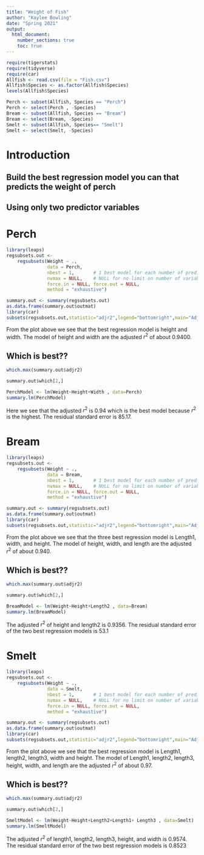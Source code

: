 ```yaml
---
title: "Weight of Fish"
author: "Kaylee Bowling"
date: "Spring 2021"
output: 
  html_document:
    number_sections: true
    toc: true
---
```



```r
require(tigerstats)
require(tidyverse)
require(car)
Allfish <- read.csv(file = "Fish.csv")
Allfish$Species <- as.factor(Allfish$Species)
levels(Allfish$Species)
```

```r
Perch <- subset(Allfish, Species == "Perch")
Perch <- select(Perch , -Species)
Bream <- subset(Allfish, Species == "Bream") 
Bream <- select(Bream, -Species)
Smelt <- subset(Allfish, Species== "Smelt")
Smelt <- select(Smelt, -Species)
```


# Introduction

<!--In this section you explain what you are trying to show.  Where did the data come from?  What is the research or other question you are trying to answer?!-->

## Build the best regression model you can that predicts the weight of perch
## Using only two predictor variables  

# Perch

```r
library(leaps)
regsubsets.out <-
    regsubsets(Weight ~ .,
               data = Perch,
               nbest = 1,       # 1 best model for each number of predictors
               nvmax = NULL,    # NULL for no limit on number of variables
               force.in = NULL, force.out = NULL,
               method = "exhaustive")

summary.out <- summary(regsubsets.out)
as.data.frame(summary.out$outmat)
library(car)
subsets(regsubsets.out,statistic="adjr2",legend="bottomright",main="Adjusted R^2")
```

From the plot above we see that the best regression model is height and width. The model of height and width are the adjusted $r^2$ of about 0.9400. 

## Which is best??  

```r
which.max(summary.out$adjr2)
```
```r
summary.out$which[2,]
```

```r
PerchModel <- lm(Weight~Height+Width , data=Perch)
summary.lm(PerchModel) 
```

Here we see that the adjusted $r^2$ is 0.94 which is the best model because $r^2$ is the highest. The residual standard error is 85.17.

# Bream

```r
library(leaps)
regsubsets.out <-
    regsubsets(Weight ~ .,
               data = Bream,
               nbest = 1,       # 1 best model for each number of predictors
               nvmax = NULL,    # NULL for no limit on number of variables
               force.in = NULL, force.out = NULL,
               method = "exhaustive")

summary.out <- summary(regsubsets.out)
as.data.frame(summary.out$outmat)
library(car)
subsets(regsubsets.out,statistic="adjr2",legend="bottomright",main="Adjusted R^2")
```

From the plot above we see that the three best regression model is Length1, width, and height. The model of height, width, and length are the adjusted $r^2$ of about 0.940.

## Which is best??  

```r
which.max(summary.out$adjr2)
```
```r
summary.out$which[2,]
```

```r
BreamModel <- lm(Weight~Height+Length2 , data=Bream)
summary.lm(BreamModel) 
```

The adjusted $r^2$ of height and length2 is 0.9356. The residual standard error of the two best regression models is 53.1 

# Smelt  

```r
library(leaps)
regsubsets.out <-
    regsubsets(Weight ~ .,
               data = Smelt,
               nbest = 1,       # 1 best model for each number of predictors
               nvmax = NULL,    # NULL for no limit on number of variables
               force.in = NULL, force.out = NULL,
               method = "exhaustive")

summary.out <- summary(regsubsets.out)
as.data.frame(summary.out$outmat)
library(car)
subsets(regsubsets.out,statistic="adjr2",legend="bottomright",main="Adjusted R^2")
```

From the plot above we see that the best regression model is Length1, length2, length3, width and height. The model of Length1, length2, length3, height, width, and length are the adjusted $r^2$ of about 0.97.

## Which is best??  

```r
which.max(summary.out$adjr2)
```
```r
summary.out$which[2,]
```

```r
SmeltModel <- lm(Weight~Height+Length2+Length1+ Length3 , data=Smelt)
summary.lm(SmeltModel) 
```
The adjusted $r^2$ of length1, length2, length3, height, and width is 0.9574. The residual standard error of the two best regression models is 0.8523